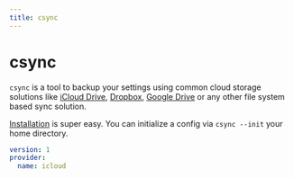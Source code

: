 ```yaml
---
title: csync
---
```



# csync

`csync` is a tool to backup your settings using common cloud storage solutions like [iCloud Drive](https://www.icloud.com), [Dropbox](https://dropbox.com), [Google Drive](https://www.google.com/intl/de/drive/) or any other file system based sync solution.

[Installation](/installation) is super easy. You can initialize a config via `csync --init` your home directory.

```yaml
version: 1
provider:
  name: icloud
```